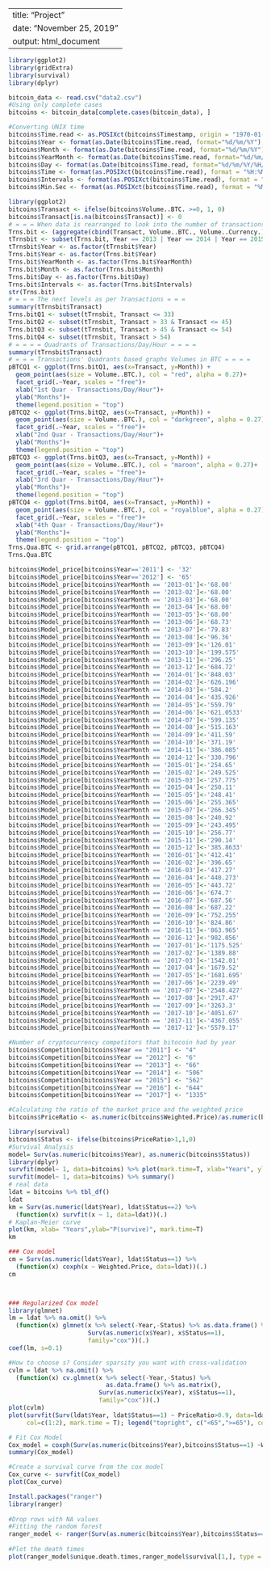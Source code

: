 --
title: "Project"
date: "November 25, 2019"
output: html_document
---

```{r}
library(ggplot2)
library(gridExtra)
library(survival)
library(dplyr)
```


```{r}
bitcoin_data <- read.csv("data2.csv")
#Using only complete cases
bitcoins <- bitcoin_data[complete.cases(bitcoin_data), ]
```

```{r}
#Converting UNIX time
bitcoins$Time.read <- as.POSIXct(bitcoins$Timestamp, origin = "1970-01-01", tz = "GMT")
bitcoins$Year <- format(as.Date(bitcoins$Time.read, format="%d/%m/%Y"),"%Y")
bitcoins$Month <- format(as.Date(bitcoins$Time.read, format="%d/%m/%Y"),"%m")
bitcoins$YearMonth <- format(as.Date(bitcoins$Time.read, format="%d/%m/%Y"),"%Y-%m")
bitcoins$Day <- format(as.Date(bitcoins$Time.read, format="%d/%m/%Y/%H/%M/%S"),"%d")
bitcoins$Time <- format(as.POSIXct(bitcoins$Time.read), format = "%H:%M:%S")
bitcoins$Intervals <- format(as.POSIXct(bitcoins$Time.read), format = "%H")
bitcoins$Min.Sec <- format(as.POSIXct(bitcoins$Time.read), format = "%M:%S")
```


```{r}
library(ggplot2)
bitcoins$Transact <- ifelse(bitcoins$Volume..BTC. >=0, 1, 0)
bitcoins$Transact[is.na(bitcoins$Transact)] <- 0
# = = = When data is rearranged to look into the number of transactions per variable = = =
Trns.bit <- (aggregate(cbind(Transact, Volume..BTC., Volume..Currency.) ~ Intervals + Day + Month + YearMonth + Year, data = bitcoins, sum))
tTrnsbit <- subset(Trns.bit, Year == 2013 | Year == 2014 | Year == 2015)
tTrnsbit$Year <- as.factor(tTrnsbit$Year)
Trns.bit$Year <- as.factor(Trns.bit$Year)
Trns.bit$YearMonth <- as.factor(Trns.bit$YearMonth)
Trns.bit$Month <- as.factor(Trns.bit$Month)
Trns.bit$Day <- as.factor(Trns.bit$Day)
Trns.bit$Intervals <- as.factor(Trns.bit$Intervals)
str(Trns.bit)
# = = = The next levels as per Transactions = = =
summary(tTrnsbit$Transact)
Trns.bitQ1 <- subset(tTrnsbit, Transact <= 33)
Trns.bitQ2 <- subset(tTrnsbit, Transact > 33 & Transact <= 45)
Trns.bitQ3 <- subset(tTrnsbit, Transact > 45 & Transact <= 54)
Trns.bitQ4 <- subset(tTrnsbit, Transact > 54)
# = = = = Quadrants of Transactions/Day/Hour = = = =
summary(tTrnsbit$Transact)
# = = = Transactions' Quadrants based graphs Volumes in BTC = = = = 
pBTCQ1 <- ggplot(Trns.bitQ1, aes(x=Transact, y=Month)) +
  geom_point(aes(size = Volume..BTC.), col = "red", alpha = 0.27)+
  facet_grid(.~Year, scales = "free")+
  xlab("1st Quar - Transactions/Day/Hour")+
  ylab("Months")+
  theme(legend.position = "top")
pBTCQ2 <- ggplot(Trns.bitQ2, aes(x=Transact, y=Month)) +
  geom_point(aes(size = Volume..BTC.), col = "darkgreen", alpha = 0.27)+
  facet_grid(.~Year, scales = "free")+
  xlab("2nd Quar - Transactions/Day/Hour")+
  ylab("Months")+
  theme(legend.position = "top")
pBTCQ3 <- ggplot(Trns.bitQ3, aes(x=Transact, y=Month)) +
  geom_point(aes(size = Volume..BTC.), col = "maroon", alpha = 0.27)+
  facet_grid(.~Year, scales = "free")+
  xlab("3rd Quar - Transactions/Day/Hour")+
  ylab("Months")+
  theme(legend.position = "top")
pBTCQ4 <- ggplot(Trns.bitQ4, aes(x=Transact, y=Month)) +
  geom_point(aes(size = Volume..BTC.), col = "royalblue", alpha = 0.27)+
  facet_grid(.~Year, scales = "free")+
  xlab("4th Quar - Transactions/Day/Hour")+
  ylab("Months")+
  theme(legend.position = "top")
Trns.Qua.BTC <- grid.arrange(pBTCQ1, pBTCQ2, pBTCQ3, pBTCQ4)
Trns.Qua.BTC
```


```{r}
bitcoins$Model_price[bitcoins$Year=='2011'] <- '32'
bitcoins$Model_price[bitcoins$Year=='2012'] <- '65'
bitcoins$Model_price[bitcoins$YearMonth == '2013-01']<-'68.00'
bitcoins$Model_price[bitcoins$YearMonth == '2013-02']<-'68.00'
bitcoins$Model_price[bitcoins$YearMonth == '2013-03']<-'68.00'
bitcoins$Model_price[bitcoins$YearMonth == '2013-04']<-'68.00'
bitcoins$Model_price[bitcoins$YearMonth == '2013-05']<-'68.00'
bitcoins$Model_price[bitcoins$YearMonth == '2013-06']<-'68.73'
bitcoins$Model_price[bitcoins$YearMonth == '2013-07']<-'79.83'
bitcoins$Model_price[bitcoins$YearMonth == '2013-08']<-'96.36'
bitcoins$Model_price[bitcoins$YearMonth == '2013-09']<-'126.01'
bitcoins$Model_price[bitcoins$YearMonth == '2013-10']<-'199.575'
bitcoins$Model_price[bitcoins$YearMonth == '2013-11']<-'296.25'
bitcoins$Model_price[bitcoins$YearMonth == '2013-12']<-'684.72'
bitcoins$Model_price[bitcoins$YearMonth == '2014-01']<-'848.03'
bitcoins$Model_price[bitcoins$YearMonth == '2014-02']<-'626.196'
bitcoins$Model_price[bitcoins$YearMonth == '2014-03']<-'584.2'
bitcoins$Model_price[bitcoins$YearMonth == '2014-04']<-'435.926'
bitcoins$Model_price[bitcoins$YearMonth == '2014-05']<-'559.79'
bitcoins$Model_price[bitcoins$YearMonth == '2014-06']<-'621.0533'
bitcoins$Model_price[bitcoins$YearMonth == '2014-07']<-'599.135'
bitcoins$Model_price[bitcoins$YearMonth == '2014-08']<-'515.163'
bitcoins$Model_price[bitcoins$YearMonth == '2014-09']<-'411.59'
bitcoins$Model_price[bitcoins$YearMonth == '2014-10']<-'371.19'
bitcoins$Model_price[bitcoins$YearMonth == '2014-11']<-'386.085'
bitcoins$Model_price[bitcoins$YearMonth == '2014-12']<-'330.796'
bitcoins$Model_price[bitcoins$YearMonth == '2015-01']<-'254.65'
bitcoins$Model_price[bitcoins$YearMonth == '2015-02']<-'249.525'
bitcoins$Model_price[bitcoins$YearMonth == '2015-03']<-'257.775'
bitcoins$Model_price[bitcoins$YearMonth == '2015-04']<-'250.11'
bitcoins$Model_price[bitcoins$YearMonth == '2015-05']<-'248.41'
bitcoins$Model_price[bitcoins$YearMonth == '2015-06']<-'255.365'
bitcoins$Model_price[bitcoins$YearMonth == '2015-07']<-'266.345'
bitcoins$Model_price[bitcoins$YearMonth == '2015-08']<-'240.92'
bitcoins$Model_price[bitcoins$YearMonth == '2015-09']<-'243.495'
bitcoins$Model_price[bitcoins$YearMonth == '2015-10']<-'256.77'
bitcoins$Model_price[bitcoins$YearMonth == '2015-11']<-'290.14'
bitcoins$Model_price[bitcoins$YearMonth == '2015-12']<-'385.8633'
bitcoins$Model_price[bitcoins$YearMonth == '2016-01']<-'412.41'
bitcoins$Model_price[bitcoins$YearMonth == '2016-02']<-'396.65'
bitcoins$Model_price[bitcoins$YearMonth == '2016-03']<-'417.27'
bitcoins$Model_price[bitcoins$YearMonth == '2016-04']<-'440.273'
bitcoins$Model_price[bitcoins$YearMonth == '2016-05']<-'443.72'
bitcoins$Model_price[bitcoins$YearMonth == '2016-06']<-'674.7'
bitcoins$Model_price[bitcoins$YearMonth == '2016-07']<-'687.56'
bitcoins$Model_price[bitcoins$YearMonth == '2016-08']<-'687.22'
bitcoins$Model_price[bitcoins$YearMonth == '2016-09']<-'752.255'
bitcoins$Model_price[bitcoins$YearMonth == '2016-10']<-'824.86'
bitcoins$Model_price[bitcoins$YearMonth == '2016-11']<-'863.965'
bitcoins$Model_price[bitcoins$YearMonth == '2016-12']<-'982.056'
bitcoins$Model_price[bitcoins$YearMonth == '2017-01']<-'1175.525'
bitcoins$Model_price[bitcoins$YearMonth == '2017-02']<-'1389.88'
bitcoins$Model_price[bitcoins$YearMonth == '2017-03']<-'1542.01'
bitcoins$Model_price[bitcoins$YearMonth == '2017-04']<-'1679.52'
bitcoins$Model_price[bitcoins$YearMonth == '2017-05']<-'1681.695'
bitcoins$Model_price[bitcoins$YearMonth == '2017-06']<-'2239.49'
bitcoins$Model_price[bitcoins$YearMonth == '2017-07']<-'2548.427'
bitcoins$Model_price[bitcoins$YearMonth == '2017-08']<-'2917.47'
bitcoins$Model_price[bitcoins$YearMonth == '2017-09']<-'3263.3'
bitcoins$Model_price[bitcoins$YearMonth == '2017-10']<-'4051.67'
bitcoins$Model_price[bitcoins$YearMonth == '2017-11']<-'4367.055'
bitcoins$Model_price[bitcoins$YearMonth == '2017-12']<-'5579.17'
```



```{r}
#Number of cryptocurrency competitors that bitocoin had by year
bitcoins$Competition[bitcoins$Year == "2011"] <- "4"
bitcoins$Competition[bitcoins$Year == "2012"] <- "6"
bitcoins$Competition[bitcoins$Year == "2013"] <- "66"
bitcoins$Competition[bitcoins$Year == "2014"] <- "506"
bitcoins$Competition[bitcoins$Year == "2015"] <- "562"
bitcoins$Competition[bitcoins$Year == "2016"] <- "644"
bitcoins$Competition[bitcoins$Year == "2017"] <- "1335"
```


```{r}
#Calculating the ratio of the market price and the weighted price
bitcoins$PriceRatio <- as.numeric(bitcoins$Weighted.Price)/as.numeric(bitcoins$Model_price)
```


```{r}
library(survival)
bitcoins$Status <- ifelse(bitcoins$PriceRatio>1,1,0)
#Survival Analysis
model= Surv(as.numeric(bitcoins$Year), as.numeric(bitcoins$Status))
library(dplyr)
survfit(model~ 1, data=bitcoins) %>% plot(mark.time=T, xlab="Years", ylab="p(survive)")
survfit(model~ 1, data=bitcoins) %>% summary()
# real data
ldat = bitcoins %>% tbl_df()
ldat
km = Surv(as.numeric(ldat$Year), ldat$Status==2) %>%
  (function(x) survfit(x ~ 1, data=ldat))(.)
# Kaplan-Meier curve
plot(km, xlab= "Years",ylab="P(survive)", mark.time=T)
km
```
```{r}
### Cox model
cm = Surv(as.numeric(ldat$Year), ldat$Status==1) %>%
  (function(x) coxph(x ~ Weighted.Price, data=ldat))(.)
cm



### Regularized Cox model
library(glmnet)
lm = ldat %>% na.omit() %>%
  (function(x) glmnet(x %>% select(-Year,-Status) %>% as.data.frame() %>% as.matrix(),
                      Surv(as.numeric(x$Year), x$Status==1),
                      family="cox"))(.)
coef(lm, s=0.1)

#How to choose s? Consider sparsity you want with cross-validation
cvlm = ldat %>% na.omit() %>%
  (function(x) cv.glmnet(x %>% select(-Year,-Status) %>%
                           as.data.frame() %>% as.matrix(),
                         Surv(as.numeric(x$Year), x$Status==1),
                         family="cox"))(.)
plot(cvlm)
plot(survfit(Surv(ldat$Year, ldat$Status==1) ~ PriceRatio>0.9, data=ldat),
     col=c(1:2), mark.time = T); legend("topright", c("<65",">=65"), col=1:2, lty=c(1,1))

```

```{r}
# Fit Cox Model
Cox_model = coxph(Surv(as.numeric(bitcoins$Year),bitcoins$Status==1) ~Weighted.Price+Competition,data=bitcoins)
summary(Cox_model)
```
```{r}
#Create a survival curve from the cox model
Cox_curve <- survfit(Cox_model)
plot(Cox_curve)

```
```{r}
Install.packages("ranger")
library(ranger)
 
#Drop rows with NA values
#Fitting the random forest
ranger_model <- ranger(Surv(as.numeric(bitcoins$Year),bitcoins$Status==1) ~.,data=bitcoins,num.trees = 500, importance = "permutation",seed = 1)
 
#Plot the death times
plot(ranger_model$unique.death.times,ranger_model$survival[1,], type = "l", ylim = c(0,1),)
```

